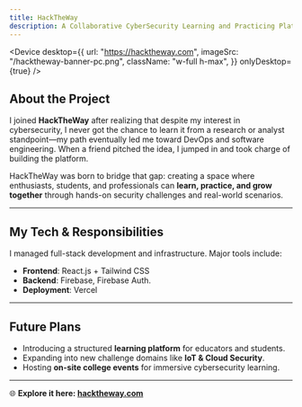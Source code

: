 ```yaml
---
title: HackTheWay
description: A Collaborative CyberSecurity Learning and Practicing Platform I Co‑Created.
---
```


<Device
  desktop={{
    url: "https://hacktheway.com",
    imageSrc: "/hacktheway-banner-pc.png",
    className: "w-full h-max",
  }}
  onlyDesktop={true}
/>

## About the Project

I joined **HackTheWay** after realizing that despite my interest in cybersecurity, I never got the chance to learn it from a research or analyst standpoint—my path eventually led me toward DevOps and software engineering. When a friend pitched the idea, I jumped in and took charge of building the platform.

HackTheWay was born to bridge that gap: creating a space where enthusiasts, students, and professionals can **learn, practice, and grow together** through hands-on security challenges and real-world scenarios.

---

## My Tech & Responsibilities

I managed full-stack development and infrastructure.
Major tools include:

- **Frontend**: React.js + Tailwind CSS
- **Backend**: Firebase, Firebase Auth.
- **Deployment**: Vercel

---

## Future Plans

- Introducing a structured **learning platform** for educators and students.
- Expanding into new challenge domains like **IoT & Cloud Security**.
- Hosting **on-site college events** for immersive cybersecurity learning.

---

🌐 **Explore it here: [hacktheway.com](https://hacktheway.com)**
